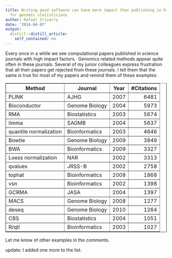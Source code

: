 ```yaml
---
title: Writing good software can have more impact than publishing in high impact journals
  for genomic statisticians
author: Rafael Irizarry
date: '2014-04-07'
output:
  distill::distill_article:
    self_contained: no
---
```


<!-- html table generated in R 3.0.3 by xtable 1.7-1 package -->Every once in a while we see computational papers published in science journals with high impact factors.  Genomics related methods appear quite often in these journals. Several of my junior colleagues express frustration that all their papers get rejected from these journals. I tell them that the same is true for most of my papers and remind them of these examples: 

<!-- Sat Apr  5 22:41:28 2014 -->

<table border="1">
  <tr>
    <th>
      Method
    </th>
    
    <th>
      Journal
    </th>
    
    <th>
      Year
    </th>
    
    <th>
      #Citations
    </th>
  </tr>
  
  <tr>
    <td>
      PLINK
    </td>
    
    <td>
      AJHG
    </td>
    
    <td align="right">
      2007
    </td>
    
    <td align="right">
      6481
    </td>
  </tr>
  
  <tr>
    <td>
      Bioconductor
    </td>
    
    <td>
      Genome Biology
    </td>
    
    <td align="right">
      2004
    </td>
    
    <td align="right">
      5973
    </td>
  </tr>
  
  <tr>
    <td>
      RMA
    </td>
    
    <td>
      Biostatistics
    </td>
    
    <td align="right">
      2003
    </td>
    
    <td align="right">
      5674
    </td>
  </tr>
  
  <tr>
    <td>
      limma
    </td>
    
    <td>
      SAGMB
    </td>
    
    <td align="right">
      2004
    </td>
    
    <td align="right">
      5637
    </td>
  </tr>
  
  <tr>
    <td>
      quantile normalization
    </td>
    
    <td>
      Bioinformatics
    </td>
    
    <td align="right">
      2003
    </td>
    
    <td align="right">
      4646
    </td>
  </tr>
  
  <tr>
    <td>
      Bowtie
    </td>
    
    <td>
      Genome Biology
    </td>
    
    <td align="right">
      2009
    </td>
    
    <td align="right">
      3849
    </td>
  </tr>
  
  <tr>
    <td>
      BWA
    </td>
    
    <td>
      Bioinformatics
    </td>
    
    <td align="right">
      2009
    </td>
    
    <td align="right">
      3327
    </td>
  </tr>
  
  <tr>
    <td>
      Loess normalization
    </td>
    
    <td>
      NAR
    </td>
    
    <td align="right">
      2002
    </td>
    
    <td align="right">
      3313
    </td>
  </tr>
  
  <tr>
    <td>
      qvalues
    </td>
    
    <td>
      JRSS-B
    </td>
    
    <td align="right">
      2002
    </td>
    
    <td align="right">
      2758
    </td>
  </tr>
  
  <tr>
    <td>
      tophat
    </td>
    
    <td>
      Bioinformatics
    </td>
    
    <td align="right">
      2008
    </td>
    
    <td align="right">
      1868
    </td>
  </tr>
  
  <tr>
    <td>
      vsn
    </td>
    
    <td>
      Bioinformatics
    </td>
    
    <td align="right">
      2002
    </td>
    
    <td align="right">
      1398
    </td>
  </tr>
  
  <tr>
    <td>
      GCRMA
    </td>
    
    <td>
      JASA
    </td>
    
    <td align="right">
      2004
    </td>
    
    <td align="right">
      1397
    </td>
  </tr>
  
  <tr>
    <td>
      MACS
    </td>
    
    <td>
      Genome Biology
    </td>
    
    <td align="right">
      2008
    </td>
    
    <td align="right">
      1277
    </td>
  </tr>
  
  <tr>
    <td>
      deseq
    </td>
    
    <td>
      Genome Biology
    </td>
    
    <td align="right">
      2010
    </td>
    
    <td align="right">
      1264
    </td>
  </tr>
  
  <tr>
    <td>
      CBS
    </td>
    
    <td>
      Biostatistics
    </td>
    
    <td align="right">
      2004
    </td>
    
    <td align="right">
      1051
    </td>
  </tr>
  
  <tr>
    <td>
      R/qtl
    </td>
    
    <td>
      Bioinformatics
    </td>
    
    <td align="right">
      2003
    </td>
    
    <td align="right">
      1027
    </td>
  </tr>
</table>

Let me know of other examples in the comments.
  
update: I added one more to the list.
